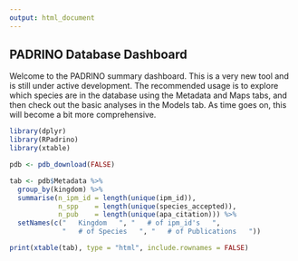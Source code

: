 ```yaml
---
output: html_document
---
```


## PADRINO Database Dashboard

Welcome to the PADRINO summary dashboard. This is a very new tool and is still under active development. The recommended usage is to explore which species are in the database using the Metadata and Maps tabs, and then check out the basic analyses in the Models tab. As time goes on, this will become a bit more comprehensive. 


```r

library(dplyr)
library(RPadrino)
library(xtable)

pdb <- pdb_download(FALSE)

tab <- pdb$Metadata %>%
  group_by(kingdom) %>%
  summarise(n_ipm_id = length(unique(ipm_id)),
            n_spp    = length(unique(species_accepted)),
            n_pub    = length(unique(apa_citation))) %>%
  setNames(c("   Kingdom   ", "   # of ipm_id's   ", 
             "   # of Species   ", "   # of Publications   "))

print(xtable(tab), type = "html", include.rownames = FALSE)

```
